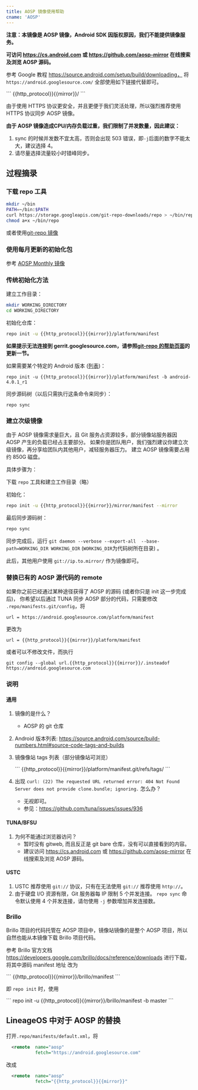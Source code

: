 ```yaml
---
title: AOSP 镜像使用帮助
cname: 'AOSP'
---
```


**注意：本镜像是 AOSP 镜像，Android SDK 因版权原因，我们不能提供镜像服务。**

**可访问 https://cs.android.com 或 https://github.com/aosp-mirror 在线搜索及浏览 AOSP 源码。**

参考 Google 教程 https://source.android.com/setup/build/downloading，
将 `https://android.googlesource.com/` 全部使用如下链接代替即可。

<CodeBlock>
```
{{http_protocol}}{{mirror}}/
```
</CodeBlock>

由于使用 HTTPS 协议更安全，并且更便于我们灵活处理，所以强烈推荐使用 HTTPS 协议同步 AOSP 镜像。

**由于 AOSP 镜像造成CPU/内存负载过重，我们限制了并发数量，因此建议：**
1. sync 的时候并发数不宜太高，否则会出现 503 错误，即`-j`后面的数字不能太大，建议选择 4。
2. 请尽量选择流量较小时错峰同步。

## 过程摘录

### 下载 repo 工具

```bash
mkdir ~/bin
PATH=~/bin:$PATH
curl https://storage.googleapis.com/git-repo-downloads/repo > ~/bin/repo
chmod a+x ~/bin/repo
```

或者使用[git-repo 镜像](/git-repo/)

### 使用每月更新的初始化包

参考 [AOSP Monthly 镜像](/aosp-monthly/)

### 传统初始化方法

建立工作目录：

```bash
mkdir WORKING_DIRECTORY
cd WORKING_DIRECTORY
```

初始化仓库：

<CodeBlock>

```bash
repo init -u {{http_protocol}}{{mirror}}/platform/manifest
```

</CodeBlock>

**如果提示无法连接到 gerrit.googlesource.com，请参照[git-repo 的帮助页面](/git-repo/)的更新一节。**

如果需要某个特定的 Android 版本 ([列表](https://source.android.com/setup/start/build-numbers#source-code-tags-and-builds))：

<CodeBlock>

```
repo init -u {{http_protocol}}{{mirror}}/platform/manifest -b android-4.0.1_r1
```

</CodeBlock>

同步源码树（以后只需执行这条命令来同步）：

```
repo sync
```


### 建立次级镜像

由于 AOSP 镜像需求量巨大，且 Git 服务占资源较多，部分镜像站服务器因 AOSP 产生的负载已经占主要部分。
如果你是团队用户，我们强烈建议你建立次级镜像，再分享给团队内其他用户，减轻服务器压力。
建立 AOSP 镜像需要占用约 850G 磁盘。

具体步骤为：

下载 `repo` 工具和建立工作目录（略）

初始化：

<CodeBlock>

```bash
repo init -u {{http_protocol}}{{mirror}}/mirror/manifest --mirror
```

</CodeBlock>

最后同步源码树：

```bash
repo sync
```

同步完成后，运行 `git daemon --verbose --export-all  --base-path=WORKING_DIR WORKING_DIR` (`WORKING_DIR`为代码树所在目录) 。

此后，其他用户使用 `git://ip.to.mirror/` 作为镜像即可。

### 替换已有的 AOSP 源代码的 remote

如果你之前已经通过某种途径获得了 AOSP 的源码 (或者你只是 init 这一步完成后)，
你希望以后通过 TUNA 同步 AOSP 部分的代码，只需要修改 `.repo/manifests.git/config`，将

```
url = https://android.googlesource.com/platform/manifest
```

更改为

<CodeBlock>

```
url = {{http_protocol}}{{mirror}}/platform/manifest
```

</CodeBlock>

或者可以不修改文件，而执行

<CodeBlock>

```
git config --global url.{{http_protocol}}{{mirror}}/.insteadof https://android.googlesource.com
```

</CodeBlock>

### 说明

#### 通用

1. 镜像的是什么？
	- AOSP 的 git 仓库
2. Android 版本列表: https://source.android.com/source/build-numbers.html#source-code-tags-and-builds
3. 镜像像站 tags 列表（部分镜像站可浏览）

   <CodeBlock>
   ```
   {{http_protocol}}{{mirror}}/platform/manifest.git/refs/tags/
   ```
   </CodeBlock>
4. 出现 `curl: (22) The requested URL returned error: 404 Not Found
Server does not provide clone.bundle; ignoring.` 怎么办？
	- 无视即可。
	- 参见：https://github.com/tuna/issues/issues/936

#### TUNA/BFSU

1. 为何不能通过浏览器访问？
	- 暂时没有 gitweb, 而且反正是 git bare 仓库，没有可以直接看到的内容。
	- 建议访问 https://cs.android.com 或 https://github.com/aosp-mirror 在线搜索及浏览 AOSP 源码。

#### USTC

1. USTC 推荐使用 `git://` 协议，只有在无法使用 `git://` 推荐使用 `http://`。
2. 由于硬盘 I/O 资源有限，Git 服务器每 IP 限制 5 个并发连接。
   `repo sync` 命令默认使用 4 个并发连接，请勿使用 `-j`
   参数增加并发连接数。

### Brillo

Brillo 项目的代码托管在 AOSP 项目中，镜像站镜像的是整个 AOSP
项目，所以自然也能从本镜像下载 Brillo 项目代码。

参考 Brillo 官方文档
https://developers.google.com/brillo/docs/reference/downloads
进行下载，将其中源码 manifest 地址 改为

<CodeBlock>
```
{{http_protocol}}{{mirror}}/brillo/manifest
```
</CodeBlock>


即 `repo init` 时，使用

<CodeBlock>
```
repo init -u {{http_protocol}}{{mirror}}/brillo/manifest -b master
```
</CodeBlock>

## LineageOS 中对于 AOSP 的替换

打开`.repo/manifests/default.xml`，将

```xml
  <remote  name="aosp"
           fetch="https://android.googlesource.com"
```

改成

<CodeBlock>

```xml
  <remote  name="aosp"
           fetch="{{http_protocol}}{{mirror}}"
```

</CodeBlock>
